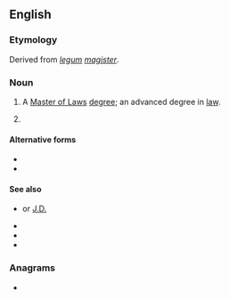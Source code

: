 {{also|LL.M.|L.L.M.}}
==English==

===Etymology===
Derived from ''[[legum#Latin|legum]] [[magister#Latin|magister]]''.

===Noun===
{{wikipedia}}
{{en-noun|head=[[LL]][[M]]}}
# A [[Master of Laws]] [[degree]]; an advanced degree in [[law]].
# {{lb|en|AI}} {{initialism of|en|Large language model}}

====Alternative forms====
* {{l|en|LL.M}}
* {{l|en|LL.M.}}

====See also====
* {{l|en|JD}} or [[J.D.]]
* {{l|en|LL.B.}}
* {{l|en|JSD}}
* {{l|en|SJD}}

===Anagrams===
* {{anagrams|en|a=llm|LML}}